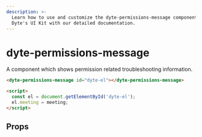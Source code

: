 ```yaml
---
description: >-
  Learn how to use and customize the dyte-permissions-message component in
  Dyte's UI Kit with our detailed documentation.
---
```


# dyte-permissions-message

A component which shows permission related troubleshooting
information.

```html
<dyte-permissions-message id="dyte-el"></dyte-permissions-message>

<script>
  const el = document.getElementById('dyte-el');
  el.meeting = meeting;
</script>
```

## Props

<PropsTable of="dyte-permissions-message" />

<head>
  <title>UI Kit dyte-permissions-message</title>
</head>
